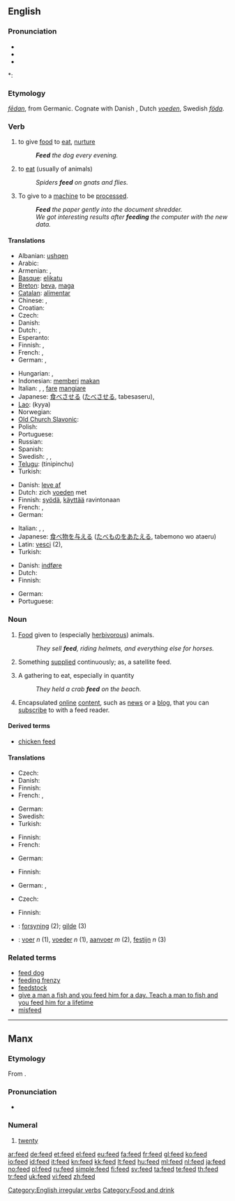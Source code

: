{{wikipedia|dab=feed}}
==English==

===Pronunciation===
* {{SAMPA|/'fid/}}
* {{IPA|/'fid/}}
* {{audio|en-us-feed.ogg|Audio (US)}}

*: {{rhymes|iːd}}

===Etymology===
{{etyl|ang}} ''[[fedan|fēdan]]'', from Germanic.  Cognate with Danish {{term|føde}}, Dutch ''[[voeden]]'', Swedish ''[[föda]]''.

===Verb===
{{en-verb|feeds|feeding|fed}}

# {{transitive}} to give [[food]] to [[eat]], [[nurture]]
#: '''''Feed''' the dog every evening.''
# {{intransitive}} to [[eat]] (usually of animals)
#: ''Spiders '''feed''' on gnats and flies.''
# {{transitive}} To give to a [[machine]] to be [[process]]ed.
#: '''''Feed''' the paper gently into the document shredder.''
#: ''We got interesting results after '''feeding''' the computer with the new data.''

====Translations====
{{trans-top|to give food to eat}}
* Albanian: [[ushqen]]
* Arabic: {{t|ar|غذى|tr=ghadhdhaa}}
* Armenian: {{t-|hy|կերակրել|tr=kerakrel}}, {{t-|hy|կերցնել|tr=kerc’nel}}
* [[Basque]]: [[elikatu]]
* [[Breton]]: [[beva]], [[maga]]
* [[Catalan]]: [[alimentar]]
* Chinese: {{t-|cmn|喂|tr=wèi|sc=Hans}}, {{t|cmn|哺育|tr=bǔyù|sc=Hans}}
* Croatian: {{t-|hr|hraniti}}
* Czech: {{t-|cs|krmit}}
* Danish: {{t-|da|fodre}}
* Dutch: {{t+|nl|voeden}}, {{t+|nl|voeren}}
* Esperanto: {{t-|eo|manĝigi|xs=Esperanto}}
* Finnish: {{t+|fi|syöttää}}, {{t+|fi|ruokkia}}
* French: {{t+|fr|nourrir}}, {{t+|fr|alimenter}}
* German: {{t+|de|füttern}}, {{t-|de|nähren}}
{{trans-mid}}
* Hungarian: {{t+|hu|etet}}, {{t+|hu|táplál}}
* Indonesian: [[beri|memberi]] [[makan]]
* Italian: {{t+|it|nutrire}}, {{t+|it|alimentare}}, [[fare]] [[mangiare]]
* Japanese: [[食べさせる]] ([[たべさせる]], tabesaseru),  {{t+|ja|飼う|tr=kau}}
* [[Lao]]: {{Laoo|[[ເກືອ]]}} (kyya)
* Norwegian: {{t+|no|mate}}
* [[Old Church Slavonic]]: {{tø|cu|кръмити|tr=krŭmiti|sc=Cyrs}}
* Polish: {{t+|pl|karmić}}
* Portuguese: {{t+|pt|alimentar}}
* Russian: {{t+|ru|кормить|tr=kormít'}}
* Spanish: {{t+|es|alimentar}}
* Swedish: {{t+|sv|mata}}, {{t+|sv|nära}}, {{t+|sv|föda}}
* [[Telugu]]: {{t|te|తినిపించు}} (tinipinchu)
* Turkish: {{t+|tr|beslemek}}
{{trans-bottom}}

{{trans-top|to eat}}
* Danish: [[leve af]]
* Dutch: zich [[voeden]] met
* Finnish: [[syödä]], [[käyttää]] ravintonaan
* French: {{t|fr|manger}},  {{t|fr|alimenter}}
* German: {{t+|de|fressen}}
{{trans-mid}}
* Italian: {{t+|it|nutrirsi}}, {{t-|it|cibarsi}}, {{t+|it|mangiare}}
* Japanese: [[食べ物]]を[[与える]] ([[たべもの]]を[[あたえる]], tabemono wo ataeru)
* Latin: [[vesci]] (2),  {{t-|la|pabulor|alt=pābulor}}
* Turkish: {{t|tr|beslenmek}}
{{trans-bottom}}

{{trans-top|to give to a machine for processing}}
* Danish: [[indføre]]
* Dutch: {{t+|nl|invoeren}}
* Finnish: {{t+|fi|syöttää}}
{{trans-mid}}
* German: {{t+|de|füttern}}
* Portuguese: {{t+|pt|pôr}}
{{trans-bottom}}

===Noun===
{{en-noun|s|-}}

# {{uncountable}} [[food|Food]] given to (especially [[herbivorous]]) animals.
#: ''They sell '''feed''', riding helmets, and everything else for horses.''
# Something [[supply|supplied]] continuously; as, a satellite feed.
# {{countable}} A gathering to eat, especially in quantity
#: ''They held a crab '''feed''' on the beach.''
# {{internet}} Encapsulated [[online]] [[content]], such as [[news]] or a [[blog]], that you can [[subscribe]] to with a feed reader.

====Derived terms====
* [[chicken feed]]

====Translations====
{{trans-top|food given to (especially herbivorous) animals}}
* Czech: {{t-|cs|krmivo|n}}
* Danish: {{t+|da|foder|n}}
* Finnish: {{t+|fi|rehu}}
* French: {{t|fr|alimentation|f}},  {{t|fr|nourriture|f}}
{{trans-mid}}
* German: {{t+|de|Futter|n}}
* Swedish: {{t+|sv|foder|n}}
* Turkish: {{t+|tr|yem}}
{{trans-bottom}}

{{trans-top|something supplied continuously; as, a satellite feed}}
* Finnish: {{t-|fi|syöte}}
* French: {{t|fr|flux|m}}
{{trans-mid}}
* German: {{t+|de|Einspeisung|f}}
{{trans-bottom}}

{{trans-top|a gathering to eat, especially in quantity}}
* Finnish: {{t+|fi|ateria}}
{{trans-mid}}
* German: {{t+|de|Futtern|n}}, {{t+|de|Fütterung|f}}
{{trans-bottom}}

{{trans-top|encapsulated online content that you can subscribe to with a feed reader}}
* Czech: {{t-|cs|zdroj|m}}
{{trans-mid}}
* Finnish: {{t-|fi|syöte}}
{{trans-bottom}}

{{checktrans-top}}
* {{ttbc|Danish}}: [[forsyning]] (2); [[gilde]] (3)
* {{ttbc|Dutch}}: [[voer]] ''n'' (1), [[voeder]] ''n'' (1), [[aanvoer]] ''m'' (2), [[festijn]] ''n'' (3)
{{checktrans-bottom}}

===Related terms===
* [[feed dog]]
* [[feeding frenzy]]
* [[feedstock]]
* [[give a man a fish and you feed him for a day. Teach a man to fish and you feed him for a lifetime]]
* [[misfeed]]

[[Category:English irregular verbs]]

----

==Manx==

===Etymology===
From {{etyl|sga|gv}} {{term|fiche|lang=sga}}.

===Pronunciation===
* {{IPA|/fiːdʒ/|lang=gv}}

===Numeral===
{{infl|gv|numeral}}

# {{cardinal|lang=gv}} [[twenty]]

[[Category:Food and drink]]

[[ar:feed]]
[[de:feed]]
[[et:feed]]
[[el:feed]]
[[eu:feed]]
[[fa:feed]]
[[fr:feed]]
[[gl:feed]]
[[ko:feed]]
[[io:feed]]
[[id:feed]]
[[it:feed]]
[[kn:feed]]
[[kk:feed]]
[[lt:feed]]
[[hu:feed]]
[[ml:feed]]
[[nl:feed]]
[[ja:feed]]
[[no:feed]]
[[pl:feed]]
[[ru:feed]]
[[simple:feed]]
[[fi:feed]]
[[sv:feed]]
[[ta:feed]]
[[te:feed]]
[[th:feed]]
[[tr:feed]]
[[uk:feed]]
[[vi:feed]]
[[zh:feed]]